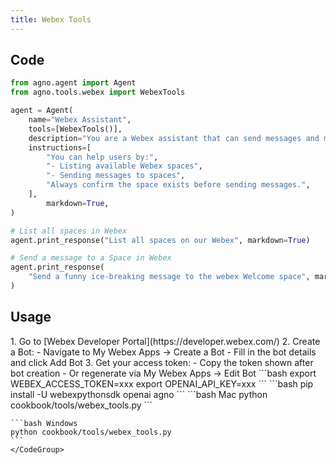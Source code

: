 ```yaml
---
title: Webex Tools
---
```


## Code

```python cookbook/tools/webex_tools.py
from agno.agent import Agent
from agno.tools.webex import WebexTools

agent = Agent(
    name="Webex Assistant",
    tools=[WebexTools()],
    description="You are a Webex assistant that can send messages and manage spaces.",
    instructions=[
        "You can help users by:",
        "- Listing available Webex spaces",
        "- Sending messages to spaces",
        "Always confirm the space exists before sending messages.",
    ],
        markdown=True,
)

# List all spaces in Webex
agent.print_response("List all spaces on our Webex", markdown=True)

# Send a message to a Space in Webex
agent.print_response(
    "Send a funny ice-breaking message to the webex Welcome space", markdown=True
)
```

## Usage

<Steps>
  <Snippet file="create-venv-step.mdx" />

  <Step title="Set up Webex Bot">
    1. Go to [Webex Developer Portal](https://developer.webex.com/)
    2. Create a Bot:
       - Navigate to My Webex Apps → Create a Bot
       - Fill in the bot details and click Add Bot
    3. Get your access token:
       - Copy the token shown after bot creation
       - Or regenerate via My Webex Apps → Edit Bot
  </Step>

  <Step title="Set your API keys">
    ```bash
    export WEBEX_ACCESS_TOKEN=xxx
    export OPENAI_API_KEY=xxx
    ```
  </Step>

  <Step title="Install libraries">
    ```bash
    pip install -U webexpythonsdk openai agno
    ```
  </Step>

  <Step title="Run Agent">
    <CodeGroup>
    ```bash Mac
    python cookbook/tools/webex_tools.py
    ```

    ```bash Windows
    python cookbook/tools/webex_tools.py
    ```
    </CodeGroup>
  </Step>
</Steps> 